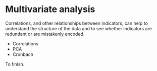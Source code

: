 # Multivariate analysis

Correlations, and other relationships between indicators, can help to understand the structure of the data and to see whether indicators are redundant or are mistakenly encoded.

* Correlations
* PCA
* Cronbach

To finish.
